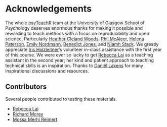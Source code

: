 # Acknowledgements {-}

The whole [psyTeachR](https://psyteachr.github.io) team at the University of Glasgow School of Psychology deserves enormous thanks for making it possible and rewarding to teach methods with a focus on reproducibility and open science. Particularly [Heather Cleland Woods](https://github.com/clelandwoods/), [Phil McAleer](https://github.com/philmcaleer), [Helena Paterson](https://github.com/HelenaPaterson), [Emily Nordmann](https://github.com/emilynordmann/), [Benedict Jones](http://facelab.org/People/benjones), and [Niamh Stack](https://github.com/eavanmac). We greatly appreciate [Iris Holzleitner](https://github.com/orgs/facelab/people/iholzleitner)'s volunteer in-class assistance with the first year of this course. We were ever so lucky to get [Rebecca Lai](https://github.com/RebeccaJLai) as a teaching assistant in the second year; her kind and patient approach to teaching technical skills is an inspiration. Thanks to [Daniël Lakens](https://github.com/Lakens) for many inspirational discussions and resources.

## Contributors

Several people contributed to testing these materials.

* [Rebecca Lai](https://github.com/RebeccaJLai)
* [Richard Morey](https://github.com/richarddmorey)
* [Mossa Merhi Reimert](https://github.com/CGMossa)